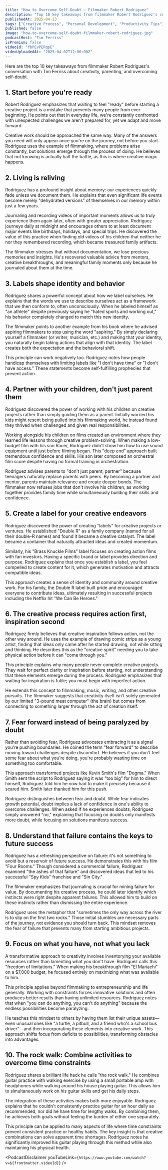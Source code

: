 ```yaml
---
title: "How to Overcome Self-Doubt — Filmmaker Robert Rodriguez"
description: "Top 10 key takeaways from filmmaker Robert Rodriguez's conversation with Tim Ferriss about creativity, parenting, and overcoming self-doubt."
publishedAt: 2025-04-13
tags: ["Creative Process", "Personal Development", "Productivity Tips"]
published: false
image: "how-to-overcome-self-doubt-filmmaker-robert-rodriguez.jpg"
podcastHost: "Tim Ferriss"
isPremium: false
videoId: "fbPEvPERqpE"
videoUploadedAt: "2025-04-02T12:00:00Z"
---
```



<PodcastSummaryPageLayout frontmatter={frontmatter}>

Here are the top 10 key takeaways from filmmaker Robert Rodriguez's conversation with Tim Ferriss about creativity, parenting, and overcoming self-doubt.

## 1. Start before you're ready

Robert Rodriguez emphasizes that waiting to feel "ready" before starting a creative project is a mistake that prevents many people from ever beginning. He points out that in everyday life, we're constantly confronted with unexpected challenges we aren't prepared for, yet we adapt and move forward.

Creative work should be approached the same way. Many of the answers you need will only appear once you're on the journey, not before you start. Rodriguez uses the example of filmmaking, where problems arise constantly, but solutions emerge through the process of doing. He believes that not knowing is actually half the battle, as this is where creative magic happens.

## 2. Living is reliving

Rodriguez has a profound insight about memory: our experiences quickly fade unless we document them. He explains that even significant life events become merely "dehydrated versions" of themselves in our memory within just a few years.

Journaling and recording videos of important moments allows us to truly experience them again later, often with greater appreciation. Rodriguez journeys daily at midnight and encourages others to at least document major events like birthdays, holidays, and special trips. He discovered the value of this practice when finding old videos of his children that neither he nor they remembered recording, which became treasured family artifacts.

The filmmaker stresses that without documentation, we lose precious memories and insights. He's recovered valuable advice from mentors, creative breakthroughs, and meaningful family moments only because he journaled about them at the time.

## 3. Labels shape identity and behavior

Rodriguez shares a powerful concept about how we label ourselves. He explains that the words we use to describe ourselves act as a framework that we then conform to, often unconsciously. When he labeled himself as "an athlete" despite previously saying he "hated sports and working out," his behavior completely changed to match this new identity.

The filmmaker points to another example from his book where he advised aspiring filmmakers to stop using the word "aspiring." By simply declaring yourself a filmmaker (or writer, musician, etc.) and making that your identity, you naturally begin taking actions that align with that identity. The label creates both the expectation and the behavioral shift.

This principle can work negatively too. Rodriguez notes how people handicap themselves with limiting labels like "I don't have time" or "I don't have access." These statements become self-fulfilling prophecies that prevent action.

## 4. Partner with your children, don't just parent them

Rodriguez discovered the power of working with his children on creative projects rather than simply guiding them as a parent. Initially worried his kids might resent being pulled into his filmmaking world, he instead found they thrived when challenged and given real responsibilities.

Working alongside his children on films created an environment where they learned life lessons through creative problem-solving. When making a low-budget film with his son Racer, Rodriguez didn't show him how to use sound equipment until just before filming began. This "deep end" approach built tremendous confidence and skills. His son later composed an orchestral film score despite having no formal training in orchestration.

Rodriguez advises parents to "don't just parent, partner" because teenagers naturally replace parents with peers. By becoming a partner and mentor, parents maintain relevance and create deeper bonds. The filmmaker now refuses jobs that don't involve his children, as working together provides family time while simultaneously building their skills and confidence.

## 5. Create a label for your creative endeavors

Rodriguez discovered the power of creating "labels" for creative projects or ventures. He established "Double R" as a family company (named for all their double-R names) and found it became a creative catalyst. The label became a container that naturally attracted ideas and created momentum.

Similarly, his "Brass Knuckle Films" label focuses on creating action films with fan investors. Having a specific brand or label provides direction and purpose. Rodriguez explains that once you establish a label, you feel compelled to create content for it, which generates motivation and attracts compatible ideas.

This approach creates a sense of identity and community around creative work. For his family, the Double R label built pride and encouraged everyone to contribute ideas, ultimately resulting in successful projects including the Netflix hit "We Can Be Heroes."

## 6. The creative process requires action first, inspiration second

Rodriguez firmly believes that creative inspiration follows action, not the other way around. He uses the example of drawing comic strips as a young artist, finding that ideas only came after he started drawing, not while sitting and thinking. He describes this as the "creative spirit" needing you to take physical action before it can "come through you."

This principle explains why many people never complete creative projects. They wait for perfect clarity or inspiration before starting, not understanding that these elements emerge during the process. Rodriguez emphasizes that waiting for inspiration is futile; you must begin with imperfect action.

He extends this concept to filmmaking, music, writing, and other creative pursuits. The filmmaker suggests that creativity itself isn't solely generated by our limited "3-pound meat computer" (the brain) but comes from connecting to something larger through the act of creation itself.

## 7. Fear forward instead of being paralyzed by doubt

Rather than avoiding fear, Rodriguez advocates embracing it as a signal you're pushing boundaries. He coined the term "fear forward" to describe moving toward challenges despite discomfort. He believes if you don't feel some fear about what you're doing, you're probably wasting time on something too comfortable.

This approach transformed projects like Kevin Smith's film "Dogma." When Smith sent the script to Rodriguez saying it was "too big" for him to direct himself, Rodriguez told him he now had to make it precisely because it scared him. Smith later thanked him for this push.

Rodriguez distinguishes between fear and doubt. While fear indicates growth potential, doubt implies a lack of confidence in one's ability to overcome challenges. When asked if he experiences doubts, Rodriguez simply answered "no," explaining that focusing on doubts only manifests more doubt, while focusing on solutions manifests success.

## 8. Understand that failure contains the keys to future success

Rodriguez has a refreshing perspective on failure: it's not something to avoid but a reservoir of future success. He demonstrates this with his film "Four Rooms." Though considered a commercial failure, Rodriguez examined "the ashes of that failure" and discovered ideas that led to his successful "Spy Kids" franchise and "Sin City."

The filmmaker emphasizes that journaling is crucial for mining failure for value. By documenting his creative process, he could later identify which instincts were right despite apparent failures. This allowed him to build on these instincts rather than dismissing the entire experience.

Rodriguez uses the metaphor that "sometimes the only way across the river is to slip on the first two rocks." Those initial stumbles are necessary parts of the journey, not evidence you should turn back. This mindset removes the fear of failure that prevents many from starting ambitious projects.

## 9. Focus on what you have, not what you lack

A transformative approach to creativity involves inventorying your available resources rather than lamenting what you don't have. Rodriguez calls this "freedom of limitations." When making his breakthrough film "El Mariachi" on a $7,000 budget, he focused entirely on maximizing what was available to him.

This principle applies beyond filmmaking to entrepreneurship and life generally. Working with constraints forces innovative solutions and often produces better results than having unlimited resources. Rodriguez notes that when "you can do anything, you can't do anything" because the endless possibilities become paralyzing.

He teaches this mindset to others by having them list their unique assets—even unusual ones like "a turtle, a pitbull, and a friend who's a school bus driver"—and then incorporating these elements into creative work. This approach shifts focus from deficits to possibilities, transforming obstacles into advantages.

## 10. The rock walk: Combine activities to overcome time constraints

Rodriguez shares a brilliant life hack he calls "the rock walk." He combines guitar practice with walking exercise by using a small portable amp with headphones while walking around his house playing guitar. This allows him to simultaneously work on his guitar skills and get his daily steps.

The integration of these activities makes both more enjoyable. Rodriguez explains that he couldn't consistently practice guitar for an hour daily as recommended, nor did he have time for lengthy walks. By combining them, he achieves both goals without feeling the burden of either one separately.

This principle can be applied to many aspects of life where time constraints prevent consistent practice or healthy habits. The key insight is that creative combinations can solve apparent time shortages. Rodriguez notes he significantly improved his guitar playing through this method while also maintaining his physical health.

<PodcastDisclaimer
  youTubeLink={`https://www.youtube.com/watch?v=${frontmatter.videoId}`}
/>

</PodcastSummaryPageLayout>

